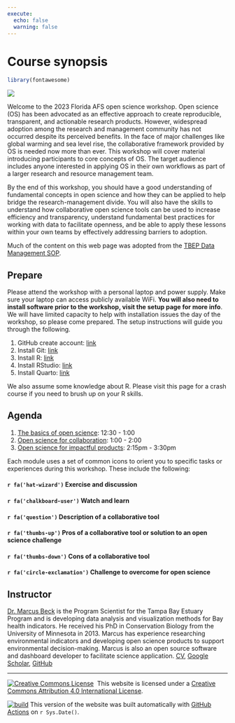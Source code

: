 ```yaml
---
execute: 
  echo: false
  warning: false
---
```


# Course synopsis {.unnumbered}

```r
library(fontawesome)
```

![](img/2023%20FLAFS%20Open%20Science%20Workshop.png)

Welcome to the 2023 Florida AFS open science workshop. Open science (OS) has been advocated as an effective approach to create reproducible, transparent, and actionable research products. However, widespread adoption among the research and management community has not occurred despite its perceived benefits. In the face of major challenges like global warming and sea level rise, the collaborative framework provided by OS is needed now more than ever. This workshop will cover material introducing participants to core concepts of OS. The target audience includes anyone interested in applying OS in their own workflows as part of a larger research and resource management team.

By the end of this workshop, you should have a good understanding of fundamental concepts in open science and how they can be applied to help bridge the research-management divide. You will also have the skills to understand how collaborative open science tools can be used to increase efficiency and transparency, understand fundamental best practices for working with data to facilitate openness, and be able to apply these lessons within your own teams by effectively addressing barriers to adoption.

Much of the content on this web page was adopted from the [TBEP Data Management SOP](https://tbep-tech.github.io/data-management-sop/){target="_blank"}. 

## Prepare

Please attend the workshop with a personal laptop and power supply. Make sure your laptop can access publicly available WiFi. __You will also need to install software prior to the workshop, visit the setup page for more info__.  We will have limited capacity to help with installation issues the day of the workshop, so please come prepared.  The setup instructions will guide you through the following.

1. GitHub create account: [link](https://github.com){target="_blank"}
1. Install Git: [link](https://git-scm.com/book/en/v2/Getting-Started-Installing-Git){target="_blank"}
1. Install R: [link](https://cran.r-project.org/bin/windows/base/){target="_blank"}
1. Install RStudio: [link](https://posit.co/download/rstudio-desktop/){target="_blank"}
1. Install Quarto: [link](https://quarto.org/docs/get-started/){target="_blank"}

We also assume some knowledge about R.  Please visit this page for a crash course if you need to brush up on your R skills. 

## Agenda

1.  [The basics of open science](#basics): 12:30 - 1:00
2.  [Open science for collaboration](#collaborate): 1:00 - 2:00
3.  [Open science for impactful products](#impact): 2:15pm - 3:30pm

Each module uses a set of common icons to orient you to specific tasks or experiences during this workshop. These include the following:

<h4>`r fa('hat-wizard')` Exercise and discussion</h4>

<h4>`r fa('chalkboard-user')` Watch and learn</h4>

<h4>`r fa('question')` Description of a collaborative tool</h4>

<h4>`r fa('thumbs-up')` Pros of a collaborative tool or solution to an open science challenge</h4>

<h4>`r fa('thumbs-down')` Cons of a collaborative tool</h4>

<h4>`r fa('circle-exclamation')` Challenge to overcome for open science</h4>

## Instructor

[Dr. Marcus Beck](mailto:mbeck@tbep.org) is the Program Scientist for the Tampa Bay Estuary Program and is developing data analysis and visualization methods for Bay health indicators. He received his PhD in Conservation Biology from the University of Minnesota in 2013. Marcus has experience researching environmental indicators and developing open science products to support environmental decision-making. Marcus is also an open source software and dashboard developer to facilitate science application. [CV](https://github.com/fawda123/CV/raw/master/Beck_CV.pdf){target="_blank"}, [Google Scholar](https://scholar.google.com/citations?hl=en&authuser=2&user=9ZDDQ_8AAAAJ){target="_blank"}, [GitHub](https://gitub.com/fawda123){target="_blank"}

------------------------------------------------------------------------

<a rel='license' href='http://creativecommons.org/licenses/by/4.0/'><img src="https://i.creativecommons.org/l/by/4.0/88x31.png" alt="Creative Commons License" style="border-width:0"/></a>  This website is licensed under a <a rel='license' href='http://creativecommons.org/licenses/by/4.0/'>Creative Commons Attribution 4.0 International License</a>.

<a href="https://github.com/tbep-tech/flafs-os-workshop/actions"><img src="https://github.com/tbep-tech/flafs-os-workshop/workflows/build/badge.svg" alt="build"/></a> This version of the website was built automatically with [GitHub Actions](https://github.com/tbep-tech/flafs-os-workshop/actions) on `r Sys.Date()`.
